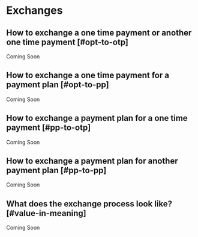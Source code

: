 # Exchanges

## How to exchange a one time payment or another one time payment [#opt-to-otp]

Coming Soon

## How to exchange a one time payment for a payment plan [#opt-to-pp]

Coming Soon

## How to exchange a payment plan for a one time payment [#pp-to-otp]

Coming Soon

## How to exchange a payment plan for another payment plan [#pp-to-pp]

Coming Soon

## What does the exchange process look like? [#value-in-meaning]

Coming Soon
